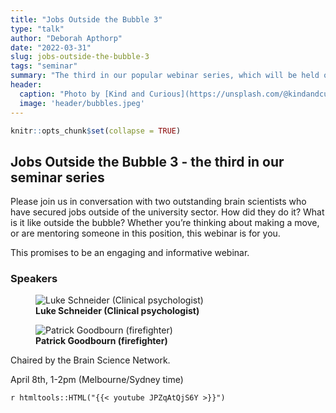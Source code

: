```yaml
---
title: "Jobs Outside the Bubble 3"
type: "talk"
author: "Deborah Apthorp"
date: "2022-03-31"
slug: jobs-outside-the-bubble-3
tags: "seminar"
summary: "The third in our popular webinar series, which will be held on April 8th 2022 from 1-2pm (Melbourne/Sydney time)."
header:
  caption: "Photo by [Kind and Curious](https://unsplash.com/@kindandcurious) on [Unsplash](https://unsplash.com)"
  image: 'header/bubbles.jpeg'
---
```


```r
knitr::opts_chunk$set(collapse = TRUE)
```

## Jobs Outside the Bubble 3 - the third in our seminar series

Please join us in conversation with two outstanding brain scientists who have secured jobs outside of the university sector.
How did they do it? What is it like outside the bubble? Whether you’re thinking about making a move, or are mentoring someone in this position, this webinar is for you.

This promises to be an engaging and informative webinar. 

### Speakers


![**Luke Schneider (Clinical psychologist)**](Luke.png)


![**Patrick Goodbourn (firefighter)**](Patrick.png)


Chaired by the Brain Science Network. 

April 8th, 1-2pm (Melbourne/Sydney time)


`r htmltools::HTML("{{< youtube JPZqAtQjS6Y >}}")`






